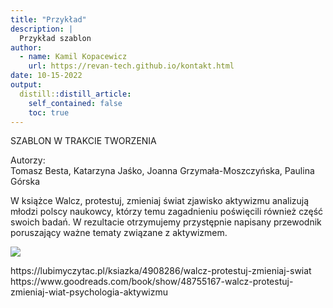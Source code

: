 ```yaml
---
title: "Przykład"
description: |
  Przykład szablon
author:
  - name: Kamil Kopacewicz
    url: https://revan-tech.github.io/kontakt.html
date: 10-15-2022
output:
  distill::distill_article:
    self_contained: false
    toc: true
---
```


SZABLON W TRAKCIE TWORZENIA <br>


Autorzy: <br>
Tomasz Besta, Katarzyna Jaśko, Joanna Grzymała-Moszczyńska, Paulina Górska <br>

W książce Walcz, protestuj, zmieniaj świat zjawisko aktywizmu analizują młodzi polscy naukowcy, którzy temu zagadnieniu poświęcili również część swoich badań. W rezultacie otrzymujemy przystępnie napisany przewodnik poruszający ważne tematy związane z aktywizmem.<br>

  <img src="przyklad.png">

https://lubimyczytac.pl/ksiazka/4908286/walcz-protestuj-zmieniaj-swiat <br>
https://www.goodreads.com/book/show/48755167-walcz-protestuj-zmieniaj-wiat-psychologia-aktywizmu 